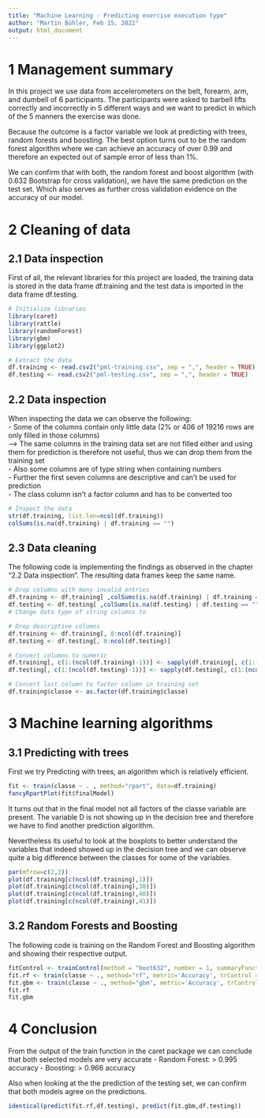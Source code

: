 ```yaml
---
title: "Machine Learning - Predicting exercise execution type"
author: "Martin Bühler, Feb 15, 2022"
output: html_document
---
```


# 1 Management summary
In this project we use data from accelerometers on the belt, forearm, arm, and dumbell of 6 participants.
The participants were asked to barbell lifts correctly and incorrectly in 5 different ways
and we want to predict in which of the 5 manners the exercise was done.

Because the outcome is a factor variable we look at predicting with trees, random forests and boosting.
The best option turns out to be the random forest algorithm where we can achieve an accuracy of over 0.99
and therefore an expected out of sample error of less than 1%.

We can confirm that with both, the random forest and boost algorithm (with 0.632 Bootstrap for cross validation),
we have the same prediction on the test set.
Which also serves as further cross validation evidence on the accuracy of our model.

# 2 Cleaning of data

## 2.1 Data inspection
First of all, the relevant libraries for this project are loaded,
the training data is stored in the data frame df.training
and the test data is imported in the data frame df.testing.

```r
# Initialize libraries
library(caret)
library(rattle)
library(randomForest)
library(gbm)
library(ggplot2)

# Extract the data
df.training <- read.csv2("pml-training.csv", sep = ",", header = TRUE)
df.testing <- read.csv2("pml-testing.csv", sep = ",", header = TRUE)
```

## 2.2 Data inspection
When inspecting the data we can observe the following:  
- Some of the columns contain only little data (2% or 406 of 19216 rows are only filled in those columns)  
--> The same columns in the training data set are not filled either and using them for prediction is therefore not useful, thus we can drop them from the training set  
- Also some columns are of type string when containing numbers  
- Further the first seven columns are descriptive and can't be used for prediction  
- The class column isn't a factor column and has to be converted too  

```r
# Inspect the data
str(df.training, list.len=ncol(df.training))
colSums(is.na(df.training) | df.training == "")
```

## 2.3 Data cleaning
The following code is implementing the findings as observed in the chapter "2.2 Data inspection".
The resulting data frames keep the same name.

```r
# Drop columns with many invalid entries
df.training <- df.training[ ,colSums(is.na(df.training) | df.training == "") == 0]
df.testing <- df.testing[ ,colSums(is.na(df.testing) | df.testing == "") == 0]
# Change data type of string columns to 

# Drop descriptive columns
df.training <- df.training[, 8:ncol(df.training)]
df.testing <- df.testing[, 8:ncol(df.testing)]

# Convert columns to numeric
df.training[, c(1:(ncol(df.training)-1))] <- sapply(df.training[, c(1:(ncol(df.training)-1))], as.numeric)
df.testing[, c(1:(ncol(df.testing)-1))] <- sapply(df.testing[, c(1:(ncol(df.testing)-1))], as.numeric)

# Convert last column to factor column in training set
df.training$classe <- as.factor(df.training$classe)
```

# 3 Machine learning algorithms

## 3.1 Predicting with trees

First we try Predicting with trees, an algorithm which is relatively efficient.

```r
fit <- train(classe ~ . , method="rpart", data=df.training)
fancyRpartPlot(fit$finalModel)
```
It turns out that in the final model not all factors of the classe variable are present.
The variable D is not showing up in the decision tree
and therefore we have to find another prediction algorithm.  
  
Nevertheless its useful to look at the boxplots to better understand the variables 
that indeed showed up in the decision tree
and we can observe quite a big difference between the classes for some of the variables.  

```r
par(mfrow=c(2,2))
plot(df.training[c(ncol(df.training),1)])
plot(df.training[c(ncol(df.training),38)])
plot(df.training[c(ncol(df.training),40)])
plot(df.training[c(ncol(df.training),41)])
```

## 3.2 Random Forests and Boosting 

The following code is training on the Random Forest and Boosting algorithm
and showing their respective output.
```r
fitControl <- trainControl(method = "boot632", number = 1, summaryFunction=defaultSummary)
fit.rf <- train(classe ~ ., method="rf", metric='Accuracy', trControl = fitControl, data=df.training)
fit.gbm <- train(classe ~ ., method="gbm", metric='Accuracy', trControl = fitControl, data=df.training, verbose=FALSE)
fit.rf
fit.gbm
```
# 4 Conclusion

From the output of the train function in the caret package we can conclude
that both selected models are very accurate
- Random Forest: > 0.995 accuracy
- Boosting: > 0.966 accuracy

Also when looking at the the prediction of the testing set,
we can confirm that both models agree on the predictions. 

```r
identical(predict(fit.rf,df.testing), predict(fit.gbm,df.testing))
```



